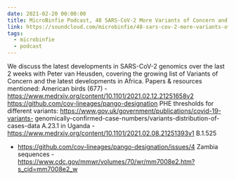 ```yaml
---
date: 2021-02-20 00:00:00
title: MicroBinfie Podcast, 48 SARS-CoV-2 More Variants of Concern and updates from Africa
link: https://soundcloud.com/microbinfie/48-sars-cov-2-more-variants-of-concern-and-updates-from-africa
tags:
  - microbinfie
  - podcast
---
```

We discuss the latest developments in SARS-CoV-2 genomics over the
last 2 weeks with Peter van Heusden, covering the growing list of
Variants of Concern and the latest developments in Africa.  Papers &
resources mentioned:  American birds (677) -
https://www.medrxiv.org/content/10.1101/2021.02.12.21251658v2
https://github.com/cov-lineages/pango-designation  PHE thresholds for
different variants:
https://www.gov.uk/government/publications/covid-19-variants-
genomically-confirmed-case-numbers/variants-distribution-of-cases-data
A.23.1 in Uganda -
https://www.medrxiv.org/content/10.1101/2021.02.08.21251393v1 B.1.525
- https://github.com/cov-lineages/pango-designation/issues/4  Zambia
sequences -
https://www.cdc.gov/mmwr/volumes/70/wr/mm7008e2.htm?s_cid=mm7008e2_w

